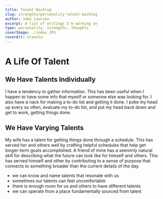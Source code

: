 ```yaml
---
title: Talent Backlog
slug: strengths/personality-talent-backlog
author: Jake Laursen
excerpt: A list of writings I'm working on
type: personality, strengths, thoughts
coverImage: ./index.JPG
coverAlt: Granola
---
```


# A Life Of Talent

## We Have Talents Individually

I have a tendency to gather information. This has been useful when I happen to have some info that myeslf or someone else was looking for.
I also have a nack for making a to-do list and getting it done. I poke my head up every so often, evaluate my to-do list, and put my head back down and get to work, getting things done.

## We Have Varying Talents

My wife has a talent for getting things done through a schedule. This has served her and others well by crafting helpful schedules that help get longer-term goals accomplished.
A friend of mine has a seeminly natural skill for describing what the future can look like for himself and others. This has served himself and other by contributing to a sense of purpose that connects to something broader than the current details of the day.

- we can know and name talents that resonate with us
- sometimes our talents can feel uncomfortable
- there is enough room for us and others to have different talents
- we can operate from a place fundamentally sourced from talent

